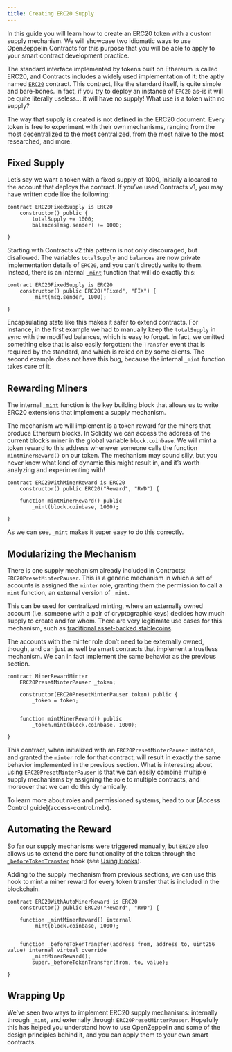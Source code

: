 ```yaml
---
title: Creating ERC20 Supply
---
```


In this guide you will learn how to create an ERC20 token with a custom supply mechanism. We will showcase two idiomatic ways to use OpenZeppelin Contracts for this purpose that you will be able to apply to your smart contract development practice.

The standard interface implemented by tokens built on Ethereum is called ERC20, and Contracts includes a widely used implementation of it: the aptly named [`ERC20`](contracts/v3.x/api/token/ERC20.mdx) contract. This contract, like the standard itself, is quite simple and bare-bones. In fact, if you try to deploy an instance of `ERC20` as-is it will be quite literally useless... it will have no supply! What use is a token with no supply?

The way that supply is created is not defined in the ERC20 document. Every token is free to experiment with their own mechanisms, ranging from the most decentralized to the most centralized, from the most naive to the most researched, and more.

## Fixed Supply

Let’s say we want a token with a fixed supply of 1000, initially allocated to the account that deploys the contract. If you’ve used Contracts v1, you may have written code like the following:

```solidity
contract ERC20FixedSupply is ERC20 
    constructor() public {
        totalSupply += 1000;
        balances[msg.sender] += 1000;
    
}
```

Starting with Contracts v2 this pattern is not only discouraged, but disallowed. The variables `totalSupply` and `balances` are now private implementation details of `ERC20`, and you can’t directly write to them. Instead, there is an internal [`_mint`](contracts/v3.x/api/token/ERC20.mdx#ERC20-_mint-address-uint256-) function that will do exactly this:

```solidity
contract ERC20FixedSupply is ERC20 
    constructor() public ERC20("Fixed", "FIX") {
        _mint(msg.sender, 1000);
    
}
```

Encapsulating state like this makes it safer to extend contracts. For instance, in the first example we had to manually keep the `totalSupply` in sync with the modified balances, which is easy to forget. In fact, we omitted something else that is also easily forgotten: the `Transfer` event that is required by the standard, and which is relied on by some clients. The second example does not have this bug, because the internal `_mint` function takes care of it.

## Rewarding Miners

The internal [`_mint`](contracts/v3.x/api/token/ERC20.mdx#ERC20-_mint-address-uint256-) function is the key building block that allows us to write ERC20 extensions that implement a supply mechanism.

The mechanism we will implement is a token reward for the miners that produce Ethereum blocks. In Solidity we can access the address of the current block’s miner in the global variable `block.coinbase`. We will mint a token reward to this address whenever someone calls the function `mintMinerReward()` on our token. The mechanism may sound silly, but you never know what kind of dynamic this might result in, and it’s worth analyzing and experimenting with!

```solidity
contract ERC20WithMinerReward is ERC20 
    constructor() public ERC20("Reward", "RWD") {

    function mintMinerReward() public 
        _mint(block.coinbase, 1000);
    
}
```

As we can see, `_mint` makes it super easy to do this correctly.

## Modularizing the Mechanism

There is one supply mechanism already included in Contracts: `ERC20PresetMinterPauser`. This is a generic mechanism in which a set of accounts is assigned the `minter` role, granting them the permission to call a `mint` function, an external version of `_mint`.

This can be used for centralized minting, where an externally owned account (i.e. someone with a pair of cryptographic keys) decides how much supply to create and for whom. There are very legitimate use cases for this mechanism, such as [traditional asset-backed stablecoins](https://medium.com/reserve-currency/why-another-stablecoin-866f774afede#3aea).

The accounts with the minter role don’t need to be externally owned, though, and can just as well be smart contracts that implement a trustless mechanism. We can in fact implement the same behavior as the previous section.

```solidity
contract MinerRewardMinter 
    ERC20PresetMinterPauser _token;

    constructor(ERC20PresetMinterPauser token) public {
        _token = token;
    

    function mintMinerReward() public 
        _token.mint(block.coinbase, 1000);
    
}
```

This contract, when initialized with an `ERC20PresetMinterPauser` instance, and granted the `minter` role for that contract, will result in exactly the same behavior implemented in the previous section. What is interesting about using `ERC20PresetMinterPauser` is that we can easily combine multiple supply mechanisms by assigning the role to multiple contracts, and moreover that we can do this dynamically.

<Callout>
To learn more about roles and permissioned systems, head to our [Access Control guide](access-control.mdx).
</Callout>

## Automating the Reward

So far our supply mechanisms were triggered manually, but `ERC20` also allows us to extend the core functionality of the token through the [`_beforeTokenTransfer`](contracts/v3.x/api/token/ERC20.mdx#ERC20-_beforeTokenTransfer-address-address-uint256-) hook (see [Using Hooks](extending-contracts.mdx#using-hooks)).

Adding to the supply mechanism from previous sections, we can use this hook to mint a miner reward for every token transfer that is included in the blockchain.

```solidity
contract ERC20WithAutoMinerReward is ERC20 
    constructor() public ERC20("Reward", "RWD") {

    function _mintMinerReward() internal 
        _mint(block.coinbase, 1000);
    

    function _beforeTokenTransfer(address from, address to, uint256 value) internal virtual override 
        _mintMinerReward();
        super._beforeTokenTransfer(from, to, value);
    
}
```

## Wrapping Up

We’ve seen two ways to implement ERC20 supply mechanisms: internally through `_mint`, and externally through `ERC20PresetMinterPauser`. Hopefully this has helped you understand how to use OpenZeppelin and some of the design principles behind it, and you can apply them to your own smart contracts.
